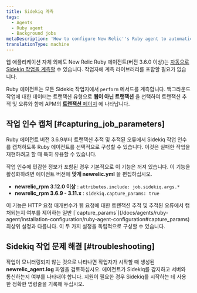 ```yaml
---
title: Sidekiq 계측
tags:
  - Agents
  - Ruby agent
  - Background jobs
metaDescription: 'How to configure New Relic''s Ruby agent to automatically instrument Sidekiq jobs for background processes, transaction traces, and traced errors.'
translationType: machine
---
```


웹 애플리케이션 자체 외에도 New Relic Ruby 에이전트(버전 3.6.0 이상)는 [자동으로 Sidekiq 작업을 계측할](/docs/agents/ruby-agent/background-jobs/monitoring-ruby-background-processes-daemons) 수 있습니다. 작업자에 계측 라이브러리를 포함할 필요가 없습니다.

Ruby 에이전트는 모든 Sidekiq 작업자에서 `perform` 메서드를 계측합니다. 백그라운드 작업에 대한 데이터는 트랜잭션 유형으로 **웹이 아닌 트랜잭션** 을 선택하여 트랜잭션 추적 및 오류와 함께 APM의 [**트랜잭션** 페이지](/docs/apm/applications-menu/features/monitoring-background-processes#ui) 에 나타납니다.

## 작업 인수 캡처 [#capturing_job_parameters]

Ruby 에이전트 버전 3.6.9부터 트랜잭션 추적 및 추적된 오류에서 Sidekiq 작업 인수를 캡처하도록 Ruby 에이전트를 선택적으로 구성할 수 있습니다. 이것은 실패한 작업을 재현하려고 할 때 특히 유용할 수 있습니다.

작업 인수에 민감한 정보가 포함된 경우 기본적으로 이 기능은 꺼져 있습니다. 이 기능을 활성화하려면 에이전트 버전에 **맞게 newrelic.yml** 을 편집하십시오.

* **newrelic_rpm 3.12.0 이상** : `attributes.include: job.sidekiq.args.*`
* **newrelic_rpm 3.6.9 - 3.11.x** : `sidekiq.capture_params: true`

<Callout variant="tip">
  이 기능은 HTTP 요청 매개변수가 웹 요청에 대한 트랜잭션 추적 및 추적된 오류에서 캡처되는지 여부를 제어하는 일반 [`capture_params`](/docs/agents/ruby-agent/installation-configuration/ruby-agent-configuration#capture_params) 최상위 설정과 다릅니다. 이 두 가지 설정을 독립적으로 구성할 수 있습니다.
</Callout>

## Sidekiq 작업 문제 해결 [#troubleshooting]

작업이 모니터링되지 않는 것으로 나타나면 작업자가 시작할 때 생성된 **newrelic_agent.log** 파일을 검토하십시오. 에이전트가 Sidekiq를 감지하고 서버와 통신하는지 여부를 나타내야 합니다. 지원이 필요한 경우 Sidekiq를 시작하는 데 사용한 정확한 명령줄을 기록해 두십시오.